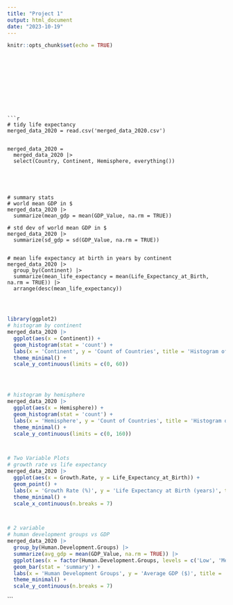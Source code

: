 ---
title: "Project 1"
output: html_document
date: "2023-10-19"
---

```{r setup, include=FALSE}
knitr::opts_chunk$set(echo = TRUE)
```



```










```{r}
# tidy life expectancy
merged_data_2020 = read.csv('merged_data_2020.csv')


merged_data_2020 = 
  merged_data_2020 |>
  select(Country, Continent, Hemisphere, everything())





# summary stats
# world mean GDP in $
merged_data_2020 |>
  summarize(mean_gdp = mean(GDP_Value, na.rm = TRUE))

# std dev of world mean GDP in $
merged_data_2020 |>
  summarize(sd_gdp = sd(GDP_Value, na.rm = TRUE))


# mean life expectancy at birth in years by continent
merged_data_2020 |>
  group_by(Continent) |>
  summarize(mean_life_expectancy = mean(Life_Expectancy_at_Birth, na.rm = TRUE)) |>
  arrange(desc(mean_life_expectancy))

 


```

```{r}
library(ggplot2)
# histogram by continent
merged_data_2020 |>
  ggplot(aes(x = Continent)) +
  geom_histogram(stat = 'count') + 
  labs(x = 'Continent', y = 'Count of Countries', title = 'Histogram of Countries per Continent') + 
  theme_minimal() + 
  scale_y_continuous(limits = c(0, 60))




# histogram by hemisphere
merged_data_2020 |>
  ggplot(aes(x = Hemisphere)) +
  geom_histogram(stat = 'count') + 
  labs(x = 'Hemisphere', y = 'Count of Countries', title = 'Histogram of Countries per Hemisphere') + 
  theme_minimal() + 
  scale_y_continuous(limits = c(0, 160))




```




```{r}
# Two Variable Plots
# growth rate vs life expectancy
merged_data_2020 |>
  ggplot(aes(x = Growth.Rate, y = Life_Expectancy_at_Birth)) + 
  geom_point() + 
  labs(x = 'Growth Rate (%)', y = 'Life Expectancy at Birth (years)', title = 'Scatter Plot of Growth Rate vs Life Expectancy') + 
  theme_minimal() + 
  scale_x_continuous(n.breaks = 7)




```


```{r}
# 2 variable 
# human development groups vs GDP
merged_data_2020 |>
  group_by(Human.Development.Groups) |>
  summarize(avg_gdp = mean(GDP_Value, na.rm = TRUE)) |>
  ggplot(aes(x = factor(Human.Development.Groups, levels = c('Low', 'Medium', 'High', 'Very High')), y = avg_gdp)) + 
  geom_bar(stat = 'summary') + 
  labs(x = 'Human Development Groups', y = 'Average GDP ($)', title = 'Bar Graph of Average GDP by Human Development Groups') + 
  theme_minimal() + 
  scale_y_continuous(n.breaks = 7)
```








```


